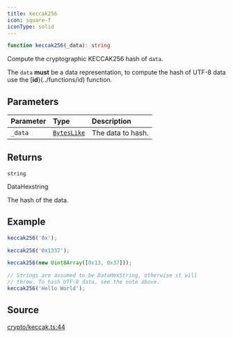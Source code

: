 ```yaml
---
title: keccak256
icon: square-f
iconType: solid
---
```


```ts
function keccak256(_data): string
```

Compute the cryptographic KECCAK256 hash of `data`.

The `data` **must** be a data representation, to compute the hash of UTF-8 data use the [**id**}(../functions/id)
function.

## Parameters

| Parameter | Type | Description |
| :------ | :------ | :------ |
| `_data` | [`BytesLike`](/sdk/content/type-aliases/BytesLike) | The data to hash. |

## Returns

`string`

DataHexstring

The hash of the data.

## Example

```ts
keccak256('0x');

keccak256('0x1337');

keccak256(new Uint8Array([0x13, 0x37]));

// Strings are assumed to be DataHexString, otherwise it will
// throw. To hash UTF-8 data, see the note above.
keccak256('Hello World');
```

## Source

[crypto/keccak.ts:44](https://github.com/dominant-strategies/quais.js/blob/265429340b9a59debf8c98d9d1d84e14225d65d8/src/crypto/keccak.ts#L44)
